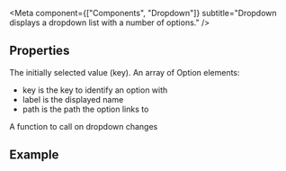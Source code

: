 
<Meta
  component={["Components", "Dropdown"]}
  subtitle="Dropdown displays a dropdown list with a number of options."
/>

## Properties

<PropsTable>
  <PropsTableRow value="value" type="String">
    The initially selected value (key).
  </PropsTableRow>
  <PropsTableRow value="options" type="Array">
    An array of Option elements:
    <ul>
        <li>
            <span class="code">key</span> is the key to identify an option with
        </li>
        <li>
            <span class="code">label</span> is the displayed name
        </li>
        <li>
            <span class="code">path</span> is the path the option links to
        </li>
    </ul>
  </PropsTableRow>
  <PropsTableRow value="handleChange" type="Function">
    A function to call on dropdown changes
  </PropsTableRow>
</PropsTable>

## Example

<ExampleLoader example="Dropdown.tsx" />